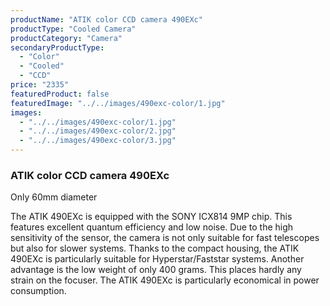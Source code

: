 ```yaml
---
productName: "ATIK color CCD camera 490EXc"
productType: "Cooled Camera"
productCategory: "Camera"
secondaryProductType:
  - "Color"
  - "Cooled"
  - "CCD"
price: "2335"
featuredProduct: false
featuredImage: "../../images/490exc-color/1.jpg"
images:
  - "../../images/490exc-color/1.jpg"
  - "../../images/490exc-color/2.jpg"
  - "../../images/490exc-color/3.jpg"
---
```


### ATIK color CCD camera 490EXc
Only 60mm diameter

The ATIK 490EXc is equipped with the SONY ICX814 9MP chip. This features excellent quantum efficiency and low noise. Due to the high sensitivity of the sensor, the camera is not only suitable for fast telescopes but also for slower systems. Thanks to the compact housing, the ATIK 490EXc is particularly suitable for Hyperstar/Faststar systems.
Another advantage is the low weight of only 400 grams. This places hardly any strain on the focuser. The ATIK 490EXc is particularly economical in power consumption.